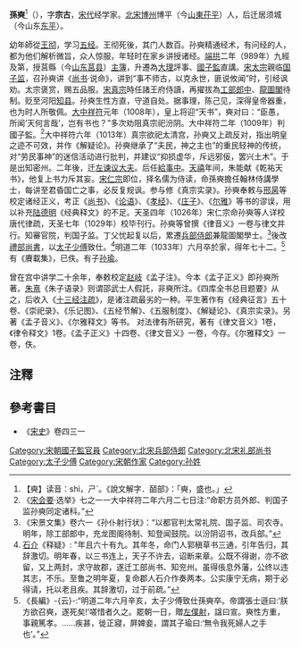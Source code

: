 '''孫奭'''<ref>【奭】读音：shì，ㄕˋ。《說文解字．皕部》：「奭，盛也。」</ref>（{{bd|962年||1033年}}），字'''宗古'''，[[宋代|宋代]]经学家。[[北宋|北宋]][[博州|博州]]博平（今[[山東|山東]][[茌平|茌平]]）人，后迁居须城（今山东[[东平|东平]]）。

幼年師從[[王彻|王彻]]，学习[[五经|五经]]。王彻死後，其门人数百。孙奭精通经术，有问经的人，都为他们解析微旨，众人惊服，年轻时在家乡讲授诸经。[[端拱|端拱]]二年（989年）九經及第，授莒縣（今[[山东|山东]][[莒县|莒县]]）[[主簿|主簿]]，升遷為[[大理|大理]]評事、[[國子監|國子監]]直講。[[宋太宗|宋太宗]]親临[[国子监|国子监]]，召孙奭讲《[[尚書_(書)|尚书]]·说命》，讲到“事不师古，以克永世，匪说攸闻”时，引经讽劝。太宗褒赏，赐五品服。[[宋真宗|宋真宗]]時任諸王府侍讀，再擢拔為[[工部|工部]][[郎中|郎中]]、[[龍圖閣|龍圖閣]]待制。贬至河阳[[知县|知县]]。孙奭生性方直，守道自处。据事理，陈己见，深得皇帝器重，也为时人所敬佩。[[大中祥符|大中祥符]]元年（1008年），皇上将迎“天书”，奭对曰：“臣愚，所闻‘天何言哉’，岂有书也？”多次劝阻真宗祀汾阴。大中祥符二年（1009年）判國子監。<ref>《[[宋会要|宋会要]]·选举》七之一一大中祥符二年六月二七日注:“命职方员外郎、判国子监孙奭同定诸科。”</ref>大中祥符六年（1013年）真宗欲祀太清宫，孙奭又上疏反对，指出明皇之迹不可效，并作《解疑论》。孙奭继承了“夫民，神之主也”的重民轻神的传统，对“劳民事神”的迷信活动进行批判，并建议“抑损虚华，斥远邪佞，罢兴土木”。于是出知密州。二年後，迁[[左谏议大夫|左谏议大夫]]。后任[[給事中|給事中]]。[[天禧_(北宋)|天禧]]年间，朱能献《乾祐天书》，他复上书力斥其妄。[[宋仁宗|宋仁宗]]即位，择名儒为侍读，命孫奭擔任翰林侍講學士，每讲至君昏国亡之事，必反复规讽。参与修《真宗实录》。孙奭奉敕与[[邢昺|邢昺]]等校定诸经正义，考正《[[尚书|尚书]]》、《[[论语|论语]]》、《[[孝经|孝经]]》、《[[庄子|庄子]]》、《[[尔雅|尔雅]]》等书的谬误，用以补充[[陆德明|陆德明]]《经典释文》的不足。天圣四年（1026年）宋仁宗命孙奭等人详校唐代律疏，天圣七年（1029年）校毕刊行。孙奭等曾撰《律音义》一卷与律文并行。知審官院，判国子监。丁父忧起复以后，累遷[[兵部侍郎|兵部侍郎]]兼龍圖閣學士。<ref>《宋景文集》卷六一《孙仆射行状》：“以都官判太常礼院、国子监、司农寺。明年，除工部郎中，充龙图阁待制、知登闻鼓院。以汾阴诏书，改兵部。”</ref>後改[[禮部尚書|禮部尚書]]，以[[太子少傅|太子少傅]]致仕。<ref>[[石介|石介]]《释疑》: "年且六十有九。其年冬，命门人郭稹草书三通，引年告归，其辞激切。明年春，以三书连上，天子不许去，诏断来章。公既不得谢，亦不欲留，又上两封，求守故郡，遂迁工部尚书、知兖州。虽得倀息外藩，公终以违其志，不乐。至鲁之明年夏，复命郡人石介作奏两本。公实康宁无病，期于必得请，托以老且疾。其辞激切，过于前疏。”</ref>明道二年（1033年）六月卒於家，得年七十二。<ref>《長編》-{云}-:“明道二年六月辛亥，太子少傅致仕孫奭卒。帝謂張士遜曰:‘朕方欲召奭，遂死矣!’嗟惜者久之。罷朝一日，贈[[左僕射|左僕射]]，諡曰宣。奭性方重，事親篤孝。……疾甚，徙正寢，屛婢妾，謂其子瑜曰:‘無令我死婦人之手也’。”</ref>有《賡載集》，已佚。有子[[孙瑜_(北宋)|孙瑜]]。

曾在宫中讲学二十余年，奉敕校定[[赵岐|赵岐]]《孟子注》。今本《孟子正义》即孙奭所著。[[朱熹|朱熹]]《朱子语录》则谓邵武士人假託，非奭所注。《四库全书总目题要》从之，后收入《[[十三经注疏|十三经注疏]]》，是诸注疏最劣的一种。平生著作有《经典征言》五十卷、《崇祀录》、《乐记图》、《五经节解》、《五服制度》、《解疑论》、《真宗实录》。另著《孟子音义》、《尔雅释文》等书。 对法律有所研究，著有《律文音义》1卷，《律令释文》1卷。《孟子正义》十四卷、《律文音义》一卷，今存。《尔雅释文》一卷，佚。
==注釋==
{{reflist}}

==參考書目==
*《[[宋史|宋史]]》卷四三一

[[Category:宋朝國子監官員|Category:宋朝國子監官員]]
[[Category:北宋兵部侍郎|Category:北宋兵部侍郎]]
[[Category:北宋礼部尚书|Category:北宋礼部尚书]]
[[Category:太子少傅|Category:太子少傅]]
[[Category:宋朝作家|Category:宋朝作家]]
[[Category:孙姓|Category:孙姓]]